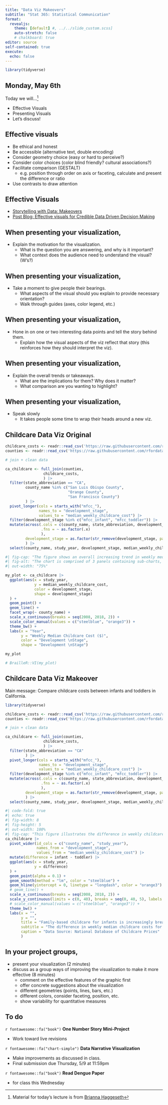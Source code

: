 ```yaml
---
title: "Data Viz Makeovers"
subtitle: "Stat 365: Statistical Communication"
format: 
  revealjs:
    theme: [default] #, ../../slide_custom.scss]
    auto-stretch: false
    # chalkboard: true
editor: source
self-contained: true
execute:
  echo: false
---
```


```r
library(tidyverse)
```

## Monday, May 6th

Today we will...[^1]

[^1]: Material for today's lecture is from [Brianna Haggeseth](https://www.macalester.edu/mscs/facultystaff/brianna-heggeseth/)

-   Effective Visuals
-   Presenting Visuals
-   Let's discuss!

## Effective visuals

+ Be ethical and honest
+ Be accessible (alternative text, double encoding)
+ Consider geometry choice (easy or hard to perceive?)
+ Consider color choices (color blind friendly? cultural associations?)
+ Facilitate comparison (GESTALT)
  + e.g. position through order on axis or faceting, calculate and present the difference or ratio
+ Use contrasts to draw attention

## Effective Visuals

+ [Storytelling with Data: Makeovers](https://www.storytellingwithdata.com/blog?category=Makeovers)
+ [Post Blog: Effective visuals for Credible Data Driven Decision Making](https://posit.co/blog/effective-visualizations-for-credible-data-driven-decision-making/) 
  
## When presenting your visualization,

+ Explain the motivation for the visualization.
  + What is the question you are answering, and why is it important?
  + What context does the audience need to understand the visual? (W’s?)
  
## When presenting your visualization,

+ Take a moment to give people their bearings.
  + What aspects of the visual should you explain to provide necessary orientation?
  + Walk through guides (axes, color legend, etc.)

## When presenting your visualization,

+ Hone in on one or two interesting data points and tell the story behind them.
  + Explain how the visual aspects of the viz reflect that story (this reinforces how they should interpret the viz).

## When presenting your visualization,

+ Explain the overall trends or takeaways.
  + What are the implications for them? Why does it matter?
  + What comparison are you wanting to highlight?
  
## When presenting your visualization,

+ Speak slowly
  + It takes people some time to wrap their heads around a new viz.

## Childcare Data Viz Original

```r
childcare_costs <- readr::read_csv('https://raw.githubusercontent.com/rfordatascience/tidytuesday/master/data/2023/2023-05-09/childcare_costs.csv')
counties <- readr::read_csv('https://raw.githubusercontent.com/rfordatascience/tidytuesday/master/data/2023/2023-05-09/counties.csv')

# join + clean data

ca_childcare <- full_join(counties,
                 childcare_costs,
                 ) |> 
  filter(state_abbreviation == "CA",
         county_name %in% c("San Luis Obispo County", 
                            "Orange County", 
                            "San Francisco County")
         ) |> 
  pivot_longer(cols = starts_with("mfcc_"),
               names_to = "development_stage",
               values_to = "median_weekly_childcare_cost") |>
  filter(development_stage %in% c("mfcc_infant", "mfcc_toddler")) |> 
  mutate(across(.cols = c(county_name, state_abbreviation, development_stage), 
                .fns = ~ as.factor(.x)
                ),
         development_stage = as.factor(str_remove(development_stage, pattern = "mfcc_"))
         ) |> 
  select(county_name, study_year, development_stage, median_weekly_childcare_cost)
```

```r
#| fig-cap: "The figure shows an overall increasing trend in weekly median childcare costs from 2008 to 2018 across Orange County, San Fransisco County, and San Luis Obispo County. Further, the weekly median childcare cost is consistently higher for infants than for toddlers."
#| fig-alt: "The chart is comprised of 3 panels containing sub-charts, arranged horizontally. The panels represent different values of county name. Each sub-chart has x-axis Year with labels 2008, 2010, 2012, 2014, 2016 and 2018. Each sub-chart has y-axis Weekly Median Childcare Cost ($) with labels 150, 200, 250 and 300. There is a legend indicating colour is used to show Development Stage, with 2 levels: infant shown as brilliant blue colour and toddler show as deep orange yellow colour. There is a legend indicating shape is used to show Development Stage, with 2 levels: infant shown as solid circle shape and  toddler shown as solid triangle shape. Each sub-chart has 2 layers. Panel 1 represents data for countyname = Orange County. Layer 1 of panel 1 is a set of 22 points of which about 100% can be seen. Layer 2 of panel 1 is a set of 2 lines. Line 1 connects 11 points. This line has colour brilliant blue which maps to Development Stage = infant. Line 2 connects 11 points. This line has colour deep orange yellow which maps to Development Stage = toddler. Panel 2 represents data for county_name = San Francisco County. Layer 1 of panel 2 is a set of 22 points of which about 100% can be seen. Layer 2 of panel 2 is a set of 2 lines. Line 1 connects 11 points. This line has colour brilliant blue which maps to Development Stage = infant. Line 2 connects 11 points. This line has colour deep orange yellow which maps to Development Stage = toddler. Panel 3 represents data for county_name = San Luis Obispo County. Layer 1 of panel 3 is a set of 22 points of which about 100% can be seen. Layer 2 of panel 3 is a set of 2 lines. Line 1 connects 11 points. This line has colour brilliant blue which maps to Development Stage = infant. Line 2 connects 11 points. This line has colour deep orange yellow which maps to Development Stage = toddler."
#| out-width: "75%"

my_plot <- ca_childcare |> 
  ggplot(aes(x = study_year,
             y = median_weekly_childcare_cost,
             color = development_stage,
             shape = development_stage)
  ) +
  geom_point() +
  geom_line() +
  facet_wrap(~ county_name) +
  scale_x_continuous(breaks = seq(2008, 2018, 2)) +
  scale_color_manual(values = c("steelblue", "orange3")) +
  theme_bw() +
  labs(x = "Year",
       y = "Weekly Median Childcare Cost ($)",
       color = "Development \nStage",
       shape = "Development \nStage")

my_plot

# BrailleR::VI(my_plot)
```

## Childcare Data Viz Makeover {.scrollable}

Main message: Compare childcare costs between infants and toddlers in California.

```r
library(tidyverse)

childcare_costs <- readr::read_csv('https://raw.githubusercontent.com/rfordatascience/tidytuesday/master/data/2023/2023-05-09/childcare_costs.csv')
counties <- readr::read_csv('https://raw.githubusercontent.com/rfordatascience/tidytuesday/master/data/2023/2023-05-09/counties.csv')

# join + clean data

ca_childcare <- full_join(counties,
                 childcare_costs,
                 ) |> 
  filter(state_abbreviation == "CA"
         ) |> 
  pivot_longer(cols = starts_with("mfcc_"),
               names_to = "development_stage",
               values_to = "median_weekly_childcare_cost") |>
  filter(development_stage %in% c("mfcc_infant", "mfcc_toddler")) |> 
  mutate(across(.cols = c(county_name, state_abbreviation, development_stage), 
                .fns = ~ as.factor(.x)
                ),
         development_stage = as.factor(str_remove(development_stage, pattern = "mfcc_"))
         ) |> 
  select(county_name, study_year, development_stage, median_weekly_childcare_cost)
```

```r
#| code-fold: true
#| echo: true
#| fig-width: 8
#| fig-height: 5
#| out-width: 100%
#| fig-cap: "This figure illustrates the difference in weekly childcare costs between infants and toddlers, based on median values for each of California's 52 counties from 2008 to 2018. Across all counties and years, infant childcare costs were consistently higher, as indicated by the orange dotted line, which represents equal costs for both stages of development. A linear regression (solid blue line) was applied to the difference in costs, with standard errors represented by the shaded region. The linear regression line demonstrates a growing gap in costs between the two developmental stages over time."
ca_childcare |>
  pivot_wider(id_cols = c("county_name", "study_year"),
              names_from = "development_stage",
              values_from = "median_weekly_childcare_cost") |> 
  mutate(difference = infant - toddler) |> 
  ggplot(aes(x = study_year,
             y = difference)
  ) +
  geom_point(alpha = 0.1) +
  geom_smooth(method = "lm", color = "steelblue") +
  geom_hline(yintercept = 0, linetype = "longdash", color = "orange3") +
  # geom_line() +
  scale_x_continuous(breaks = seq(2008, 2018, 2)) +
  scale_y_continuous(limits = c(0, 40), breaks = seq(0, 40, 5), labels = scales::dollar) +
  # scale_color_manual(values = c("steelblue", "orange3")) +
  theme_bw() +
  labs(x = "",
       y = "",
       title = "Family-based childcare for infants is increasingly breaking the bank in California!",
       subtitle = "The difference in weekly median childcare costs for infants compared to toddler counterparts",
       caption = "Data Source: National Database of Childcare Prices"
       )
```

## In your project groups,

+ present your visualization (2 minutes)
+ discuss as a group ways of improving the visualization to make it more effective (8 minutes)
  + comment on the effective features of the graphic first
  + offer concrete suggestions about the visualization
  + different geometries (points, lines, bars, etc.)
  + different colors, consider faceting, position, etc.
  + show variability for quantitative measures

## To do

`r fontawesome::fa("book")` **One Number Story Mini-Project**

- Work toward live revisions

`r fontawesome::fa("chart-simple")` **Data Narrative Visualization**

- Make improvements as discussed in class.
- Final submission due Thursday, 5/9 at 11:59pm

`r fontawesome::fa("book")` **Read Dengue Paper**

- for class this Wednesday

